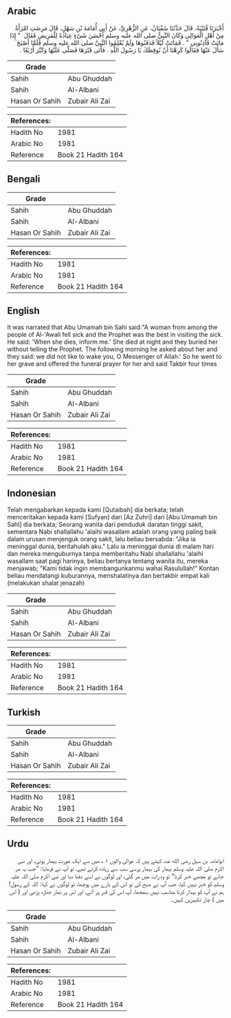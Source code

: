 ## Arabic


<div dir="rtl" lang="ar" style={{fontSize:'larger',backgroundColor:'#f8f9fa',padding:20}}>
أَخْبَرَنَا قُتَيْبَةُ، قَالَ حَدَّثَنَا سُفْيَانُ، عَنِ الزُّهْرِيِّ، عَنْ أَبِي أُمَامَةَ بْنِ سَهْلٍ، قَالَ مَرِضَتِ امْرَأَةٌ مِنْ أَهْلِ الْعَوَالِي وَكَانَ النَّبِيُّ صلى الله عليه وسلم أَحْسَنَ شَىْءٍ عِيَادَةً لِلْمَرِيضِ فَقَالَ ‏ "‏ إِذَا مَاتَتْ فَآذِنُونِي ‏"‏ ‏.‏ فَمَاتَتْ لَيْلاً فَدَفَنُوهَا وَلَمْ يُعْلِمُوا النَّبِيَّ صلى الله عليه وسلم فَلَمَّا أَصْبَحَ سَأَلَ عَنْهَا فَقَالُوا كَرِهْنَا أَنْ نُوقِظَكَ يَا رَسُولَ اللَّهِ ‏.‏ فَأَتَى قَبْرَهَا فَصَلَّى عَلَيْهَا وَكَبَّرَ أَرْبَعًا ‏.‏
</div>
<div style={{backgroundColor:'#f8f9fa',padding:20, marginBottom: 10}}><table> <thead> <tr> <th>Grade</th> <th></th> </tr> </thead> <tbody> <tr><td>Sahih</td><td>Abu Ghuddah</td></tr><tr><td>Sahih</td><td>Al-Albani</td></tr><tr><td>Hasan Or Sahih</td><td>Zubair Ali Zai</td></tr></tbody></table><table> <thead> <tr> <th>References:</th> <th></th> </tr> </thead> <tbody><tr><td>Hadith No</td><td>1981</td></tr><tr><td>Arabic No</td><td>1981</td></tr><tr><td>Reference</td><td>Book 21 Hadith 164</td></tr></tbody></table></div>

## Bengali


<div dir="ltr" lang="bn" style={{fontSize:'larger',backgroundColor:'#f8f9fa',padding:20}}>

</div>
<div style={{backgroundColor:'#f8f9fa',padding:20, marginBottom: 10}}><table> <thead> <tr> <th>Grade</th> <th></th> </tr> </thead> <tbody> <tr><td>Sahih</td><td>Abu Ghuddah</td></tr><tr><td>Sahih</td><td>Al-Albani</td></tr><tr><td>Hasan Or Sahih</td><td>Zubair Ali Zai</td></tr></tbody></table><table> <thead> <tr> <th>References:</th> <th></th> </tr> </thead> <tbody><tr><td>Hadith No</td><td>1981</td></tr><tr><td>Arabic No</td><td>1981</td></tr><tr><td>Reference</td><td>Book 21 Hadith 164</td></tr></tbody></table></div>

## English


<div dir="ltr" lang="en" style={{fontSize:'larger',backgroundColor:'#f8f9fa',padding:20}}>
It was narrated that Abu Umamah bin Sahi said:"A woman from among the people of Al-'Awali fell sick and the Prophet was the best in visiting the sick. He said: 'When she dies, inform me.' She died at night and they buried her without telling the Prophet. The following morning he asked about her and they said: we did not like to wake you, O Messenger of Allah.' So he went to her grave and offered the funeral prayer for her and said Takbir four times
</div>
<div style={{backgroundColor:'#f8f9fa',padding:20, marginBottom: 10}}><table> <thead> <tr> <th>Grade</th> <th></th> </tr> </thead> <tbody> <tr><td>Sahih</td><td>Abu Ghuddah</td></tr><tr><td>Sahih</td><td>Al-Albani</td></tr><tr><td>Hasan Or Sahih</td><td>Zubair Ali Zai</td></tr></tbody></table><table> <thead> <tr> <th>References:</th> <th></th> </tr> </thead> <tbody><tr><td>Hadith No</td><td>1981</td></tr><tr><td>Arabic No</td><td>1981</td></tr><tr><td>Reference</td><td>Book 21 Hadith 164</td></tr></tbody></table></div>

## Indonesian


<div dir="ltr" lang="id" style={{fontSize:'larger',backgroundColor:'#f8f9fa',padding:20}}>
Telah mengabarkan kepada kami [Qutaibah] dia berkata; telah menceritakan kepada kami [Sufyan] dari [Az Zuhri] dari [Abu Umamah bin Sahl] dia berkata; Seorang wanita dari penduduk daratan tinggi sakit, sementara Nabi shallallahu 'alaihi wasallam adalah orang yang paling baik dalam urusan menjenguk orang sakit, lalu beliau bersabda: "Jika ia meninggal dunia, beritahulah aku." Lalu ia meninggal dunia di malam hari dan mereka menguburnya tanpa memberitahu Nabi shallallahu 'alaihi wasallam saat pagi harinya, beliau bertanya tentang wanita itu, mereka menjawab; "Kami tidak ingin membangunkanmu wahai Rasulullah!" Kontan beliau mendatangi kuburannya, menshalatinya dan bertakbir empat kali (melakukan shalat jenazah)
</div>
<div style={{backgroundColor:'#f8f9fa',padding:20, marginBottom: 10}}><table> <thead> <tr> <th>Grade</th> <th></th> </tr> </thead> <tbody> <tr><td>Sahih</td><td>Abu Ghuddah</td></tr><tr><td>Sahih</td><td>Al-Albani</td></tr><tr><td>Hasan Or Sahih</td><td>Zubair Ali Zai</td></tr></tbody></table><table> <thead> <tr> <th>References:</th> <th></th> </tr> </thead> <tbody><tr><td>Hadith No</td><td>1981</td></tr><tr><td>Arabic No</td><td>1981</td></tr><tr><td>Reference</td><td>Book 21 Hadith 164</td></tr></tbody></table></div>

## Turkish


<div dir="ltr" lang="tr" style={{fontSize:'larger',backgroundColor:'#f8f9fa',padding:20}}>

</div>
<div style={{backgroundColor:'#f8f9fa',padding:20, marginBottom: 10}}><table> <thead> <tr> <th>Grade</th> <th></th> </tr> </thead> <tbody> <tr><td>Sahih</td><td>Abu Ghuddah</td></tr><tr><td>Sahih</td><td>Al-Albani</td></tr><tr><td>Hasan Or Sahih</td><td>Zubair Ali Zai</td></tr></tbody></table><table> <thead> <tr> <th>References:</th> <th></th> </tr> </thead> <tbody><tr><td>Hadith No</td><td>1981</td></tr><tr><td>Arabic No</td><td>1981</td></tr><tr><td>Reference</td><td>Book 21 Hadith 164</td></tr></tbody></table></div>

## Urdu


<div dir="rtl" lang="ur" style={{fontSize:'larger',backgroundColor:'#f8f9fa',padding:20}}>
ابوامامہ بن سہل رضی الله عنہ کہتے ہیں کہ عوالی والوں ۱؎ میں سے ایک عورت بیمار ہوئی، اور نبی اکرم صلی اللہ علیہ وسلم بیمار کی بیمار پرسی سب سے زیادہ کرتے تھے، تو آپ نے فرمایا: ”جب یہ مر جائے تو مجھے خبر کرنا“ تو وہ رات میں مر گئی، اور لوگوں نے اسے دفنا دیا اور نبی اکرم صلی اللہ علیہ وسلم کو خبر نہیں کیا، جب آپ نے صبح کی تو اس کے بارے میں پوچھا، تو لوگوں نے کہا: اللہ کے رسول! ہم نے آپ کو بیدار کرنا مناسب نہیں سمجھا، آپ اس کی قبر پر آئے، اور اس پر نماز جنازہ پڑھی اور ( اس میں ) چار تکبیریں کہیں۔
</div>
<div style={{backgroundColor:'#f8f9fa',padding:20, marginBottom: 10}}><table> <thead> <tr> <th>Grade</th> <th></th> </tr> </thead> <tbody> <tr><td>Sahih</td><td>Abu Ghuddah</td></tr><tr><td>Sahih</td><td>Al-Albani</td></tr><tr><td>Hasan Or Sahih</td><td>Zubair Ali Zai</td></tr></tbody></table><table> <thead> <tr> <th>References:</th> <th></th> </tr> </thead> <tbody><tr><td>Hadith No</td><td>1981</td></tr><tr><td>Arabic No</td><td>1981</td></tr><tr><td>Reference</td><td>Book 21 Hadith 164</td></tr></tbody></table></div>